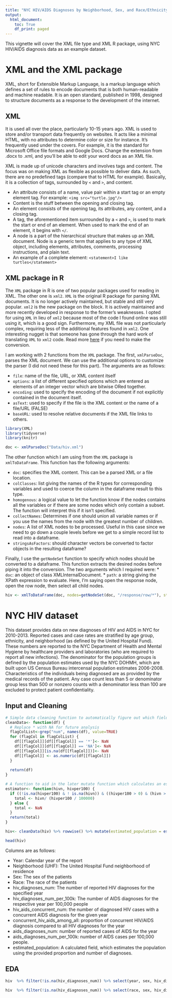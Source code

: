 ```yaml
---
title: "NYC HIV/AIDS Diagnoses by Neighborhood, Sex, and Race/Ethnicity"
output:
  html_document:
    toc: True
    df_print: paged
---
```


This vignette will cover the XML file type and XML R package, using NYC HIV/AIDS diagnosis data as an example dataset.

# XML and the XML package

XML, short for Extensible Markup Language, is a markup language which defines a set of rules to encode documents that is both human-readable and machine readable. It is an open standard, published in 1998, designed to structure documents as a response to the development of the internet. 

## XML

It is used all over the place, particularly 10-15 years ago. XML is used to store and/or transport data frequently on websites. It acts like a minimal HTML, with no attributes to determine color or size for instance. It's frequently used under the covers. For example, it is the standard for Microsoft Office file formats and Google Docs. Change the extension from .docx to .xml, and you'll be able to edit your word docs as an XML file. 

XML is made up of unicode characters and involves tags and content. The focus was on making XML as flexible as possible to deliver data. As such, there are no predefined tags (compare that to HTML for example). Basically, it is a collection of tags, surrounded by `<` and `>`, and content. 

* An attribute consists of a name, value pair within a start tag or an empty element tag. For example: `<img src="turtle.jpg"/>`
* Content is the stuff between the opening and closing tag.
* An element consists of the opening tag, its attributes, any content, and a closing tag. 
* A tag, the aforementioned item surrounded by a `<` and `>`, is used to mark the start or end of an element. When used to mark the end of an element, it begins with `</`.
* A node is a part of the hierarchical structure that makes up an XML document. Node is a generic term that applies to any type of XML object, including elements, attributes, comments, processing instructions, and plain text.
* An example of a complete element: `<statement>I like turtles</statement>`

## XML package in R

The `XML` package in R is one of two popular packages used for reading in XML. The other one is `xml2`. `XML` is the original R package for parsing XML documents. It is no longer actively maintained, but stable and still very popular. `xml2` is the new package on the block. It is actively maintained and more recently developed in response to the former's weaknesses. I opted for using `XML` in lieu of `xml2` because most of the code I found online was still using it, which is a good sign. Furthermore, my XML file was not particularly complex, requiring less of the additional features found in `xml2`. One interesting nugget is that someone has gone through the hard work of translating `XML` to `xml2` code. Read more [here](https://gist.github.com/nuest/3ed3b0057713eb4f4d75d11bb62f2d66) if you need to make the conversion.

I am working with 2 functions from the `XML` package. The first, `xmlParseDoc`, parses the XML document. We can use the additional options to customize the parser (I did not need these for this part). The arguments are as follows:

* `file`: name of the file, URL, or XML content itself
* `options`: a list of different specified options which are entered as elements of an integer vector which are bitwise ORed together.
* `encoding`: used to specify the encoding of the document if not explicitly contained in the document itself.
* `asText`: used to specify if the file is the XML content or the name of a file/URL (FALSE)
* `baseURL`: used to resolve relative documents if the XML file links to others.

```r
library(XML)
library(tidyverse)
library(knitr)
```

```r
doc <- xmlParseDoc("Data/hiv.xml")
```

The other function which I am using from the `XML` package is `xmlToDataFrame`. This function has the following arguments:

* `doc`: specifies the XML content. This can be a parsed XML or a file location. 
* `colClasses`: list giving the names of the R types for corresponding variables and used to coerce the column in the dataframe result to this type.
* `homogenous`: a logical value to let the function know if the nodes contains all the variables or if there are some nodes which only contain a subset. The function will interpret this if it isn't specified.
* `collectNames`: Determines if one should union all variable names or if you use the names from the node with the greatest number of children.
* `nodes`: A list of XML nodes to be processed. Useful in this case since we need to go down a couple levels before we get to a simple record list to read into a dataframe.
* `stringsAsFactors`: should character vectors be converted to factor objects in the resulting dataframe?

Finally, I use the `getNodeSet` function to specify which nodes should be converted to a dataframe. This function extracts the desired nodes before piping it into the conversion. The two arguments which I required were:
* `doc`: an object of class XMLInternalDocument.
* `path`: a string giving the XPath expression to evaluate. Here, I'm saying open the response node, open the row node, then select all child nodes.

```r
hiv <- xmlToDataFrame(doc, nodes=getNodeSet(doc, "/response/row/*"), stringsAsFactors = FALSE)
```


# NYC HIV dataset

This dataset provides data on new diagnoses of HIV and AIDS in NYC for 2010-2013. Reported cases and case rates are stratified by age group, ethnicity, and neighborhood (as defined by the United Hospital Fund). These numbers are reported to the NYC Department of Health and Mental Hygiene by healthcare providers and laboratories (who are required to report all new infections). The denominator for the population groups is defined by the population estimates used by the NYC DOHMH, which are built upon US Census Bureau intercensal population estimates 2006-2008. Characteristics of the individuals being diagnosed are as provided by the medical records of the patient. Any case count less than 5 or denominator group less than 500 or nonzero counts with a denominator less than 100 are excluded to protect patient confidentiality. 

## Input and Cleaning

```r
# Simple data cleaning function to automatically figure out which fields need replacing of the * value and calc pop estimate
cleanData<- function(df) {
  # Replace * with NA for future analysis
  flagColList<-grep("num", names(df), value=TRUE)
  for (flagCol in flagColList) {
    df[[flagCol]][df[[flagCol]] == '*']<- NaN
    df[[flagCol]][df[[flagCol]] == 'NA']<- NaN
    df[[flagCol]][is.na(df[[flagCol]])]<- NaN
    df[[flagCol]] <- as.numeric(df[[flagCol]])
  }
  
  return(df)
}

# A function to aid in the later mutate function which calculates an estimated population size when possible to do so
estimator<- function(hivn, hivper100) {
  if ((!is.na(hivper100) & ! is.na(hivn)) & ((hivper100 > 0) & (hivn > 0))) {
    total <- hivn/ (hivper100 / 100000)
  } else {
    total <- NaN
  }
  return(total)
}

hiv<- cleanData(hiv) %>% rowwise() %>% mutate(estimated_population = estimator(hivn=hiv_diagnoses_num, hivper100=hiv_diagnoses_num_per_100k)) %>% as.data.frame()

head(hiv)
```


Columns are as follows:

* Year: Calendar year of the report
* Neighborhood (UHF): The United Hospital Fund neighborhood of residence
* Sex: The sex of the patients
* Race: The race of the patients
* hiv_diagnoses_num: The number of reported HIV diagnoses for the specified year
* hiv_diagnoses_num_per_100k: The number of AIDS diagnoses for the respective year per 100,000 people
* hiv_aids_concurrent_num: the number of diagnosed HIV cases with a concurrent AIDS diagnosis for the given year
* concurrent_hiv_aids_among_all: proportion of concurrent HIV/AIDS diagnosis compared to all HIV diagnoses for the year
* aids_diagnoses_num: number of reported cases of AIDS for the year
* aids_diagnoses_num_per_100k: number of AIDS cases per 100,000 people.
* estimated_population: A calculated field, which estimates the population using the provided proportion and number of diagnoses.

## EDA

```r
hiv  %>% filter(!is.na(hiv_diagnoses_num)) %>% select(year, sex, hiv_diagnoses_num)%>% group_by(year, sex) %>% summarize(hiv_diagnoses= sum(hiv_diagnoses_num)) %>% spread(year, hiv_diagnoses) %>% kable()
```

```r
hiv  %>% filter(!is.na(hiv_diagnoses_num)) %>% select(race, sex, hiv_diagnoses_num) %>% group_by(race, sex) %>% summarize(hiv_diagnoses= sum(hiv_diagnoses_num)) %>% spread(race, hiv_diagnoses) %>% kable()
```

